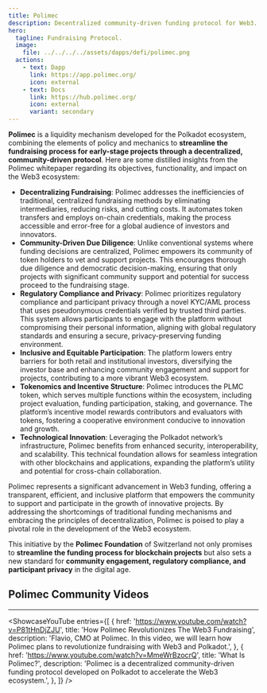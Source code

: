 ```yaml
---
title: Polimec
description: Decentralized community-driven funding protocol for Web3.
hero:
  tagline: Fundraising Protocol.
  image: 
    file: ../../../../assets/dapps/defi/polimec.png
  actions:
    - text: Dapp
      link: https://app.polimec.org/
      icon: external
    - text: Docs
      link: https://hub.polimec.org/
      icon: external
      variant: secondary
---
```



**Polimec** is a liquidity mechanism developed for the Polkadot ecosystem, combining the elements of policy and mechanics to **streamline the fundraising process for early-stage projects through a decentralized, community-driven protocol**. Here are some distilled insights from the Polimec whitepaper regarding its objectives, functionality, and impact on the Web3 ecosystem:

- **Decentralizing Fundraising**: Polimec addresses the inefficiencies of traditional, centralized fundraising methods by eliminating intermediaries, reducing risks, and cutting costs. It automates token transfers and employs on-chain credentials, making the process accessible and error-free for a global audience of investors and innovators.
- **Community-Driven Due Diligence**: Unlike conventional systems where funding decisions are centralized, Polimec empowers its community of token holders to vet and support projects. This encourages thorough due diligence and democratic decision-making, ensuring that only projects with significant community support and potential for success proceed to the fundraising stage.
- **Regulatory Compliance and Privacy**: Polimec prioritizes regulatory compliance and participant privacy through a novel KYC/AML process that uses pseudonymous credentials verified by trusted third parties. This system allows participants to engage with the platform without compromising their personal information, aligning with global regulatory standards and ensuring a secure, privacy-preserving funding environment.
- **Inclusive and Equitable Participation**: The platform lowers entry barriers for both retail and institutional investors, diversifying the investor base and enhancing community engagement and support for projects, contributing to a more vibrant Web3 ecosystem.
- **Tokenomics and Incentive Structure**: Polimec introduces the PLMC token, which serves multiple functions within the ecosystem, including project evaluation, funding participation, staking, and governance. The platform’s incentive model rewards contributors and evaluators with tokens, fostering a cooperative environment conducive to innovation and growth.
- **Technological Innovation**: Leveraging the Polkadot network’s infrastructure, Polimec benefits from enhanced security, interoperability, and scalability. This technical foundation allows for seamless integration with other blockchains and applications, expanding the platform’s utility and potential for cross-chain collaboration.

Polimec represents a significant advancement in Web3 funding, offering a transparent, efficient, and inclusive platform that empowers the community to support and participate in the growth of innovative projects. By addressing the shortcomings of traditional funding mechanisms and embracing the principles of decentralization, Polimec is poised to play a pivotal role in the development of the Web3 ecosystem.

This initiative by the **Polimec Foundation** of Switzerland not only promises to **streamline the funding process for blockchain projects** but also sets a new standard for **community engagement, regulatory compliance, and participant privacy** in the digital age.

## Polimec Community Videos
------------
<ShowcaseYouTube
  entries={[
    {
      href: 'https://www.youtube.com/watch?v=P81tHnDjZJU',
      title: 'How Polimec Revolutionizes The Web3 Fundraising',
      description: 'Flavio, CMO at Polimec. In this video, we will learn how Polimec plans to revolutionize fundraising with Web3 and Polkadot.',
    },
        {
        href: 'https://www.youtube.com/watch?v=MmeWrBzocrQ',
      title: 'What Is Polimec?',
      description: 'Polimec is a decentralized community-driven funding protocol developed on Polkadot to accelerate the Web3 ecosystem.',
    },
  ]} />
